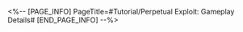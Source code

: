 <%-- [PAGE_INFO]
PageTitle=#Tutorial/Perpetual Exploit: Gameplay Details#
[END_PAGE_INFO] --%>
{{Tutorial
|sort      = 810301
|title     = Perpetual Exploit: Gameplay Details
|subtitle  = 
|type      = 
|about     = 
|image1    = Tutorial Perpetual Exploit Gameplay Details 1.png{{subst:void|<!--$UPLOAD:<<SpriteOutput/TutorialPic/TutorialPage_810301.png>-<Tutorial Perpetual Exploit Gameplay Details 1.png>>}}
|text1     = Do your best to make the {{Color|h|nobold=1|same character}} perform consecutive actions.<br />You will accumulate a large amount of Grit Value after the same character performs {{Color|h|nobold=1|consecutive actions}}
|image2    = Tutorial Perpetual Exploit Gameplay Details 2.png{{subst:void|<!--$UPLOAD:<<SpriteOutput/TutorialPic/TutorialPage_810301.png>-<Tutorial Perpetual Exploit Gameplay Details 2.png>>}}
|text2     = After characters cast their {{Color|h|nobold=1|Ultimates}}, their actions are Advanced Forward by {{Color|h|nobold=1|100%}}.<br />You can use Ultimates to make the same character act consecutively.
}}